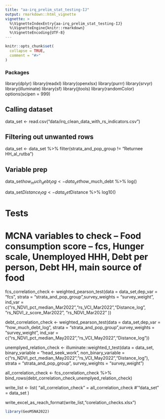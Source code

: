 ```yaml
---
title: "aa-irq_prelim_stat_testing-IJ"
output: rmarkdown::html_vignette
vignette: >
  %\VignetteIndexEntry{aa-irq_prelim_stat_testing-IJ}
  %\VignetteEngine{knitr::rmarkdown}
  %\VignetteEncoding{UTF-8}
---
```


```r
knitr::opts_chunk$set(
  collapse = TRUE,
  comment = "#>"
)
```
### Packages
library(dplyr)
library(readxl)
library(openxlsx)
library(purrr)
library(srvyr)
library(illuminate)
library(sf)
library(jtools)
library(randomColor)
options(scipen = 999)

## Calling dataset

data_set <- read.csv("data/irq_clean_data_with_rs_indicators.csv")

## Filtering out unwanted rows

data_set <- data_set %>% filter(strata_and_pop_group != "Returnee HH_al_rutba")

## Variable prep
data_set$how_much_debt_log <- data_set$how_much_debt %>% log()

data_set$Distance_log <- data_set$Distance %>% log10() 


# Tests
# MCNA variables to check -- Food consumption score -- fcs, Hunger scale, Unemployed HHH, Debt per person, Debt HH, main source of food


fcs_correlation_check <- weighted_pearson_test(data = data_set,dep_var = "fcs", 
                                               strata = "strata_and_pop_group",survey_weights = "survey_weight",
                                               ind_var = c("rs_NDVI_pct_median_Mar2022","rs_VCI_Mar2022","Distance_log", "rs_NDVI_z_score_Mar2022", "rs_NDVI_Mar2022" ))


debt_correlation_check <- weighted_pearson_test(data = data_set,dep_var = "how_much_debt_log", 
                                                strata = "strata_and_pop_group",survey_weights = "survey_weight",
                                                ind_var = c("rs_NDVI_pct_median_May2022","rs_VCI_May2022","Distance_log"))


unemplyed_relation_check <- illuminate::weighted_t_test(data = data_set, 
                                                        binary_variable = "head_seek_work",
                                                        non_binary_variable =   c("rs_NDVI_pct_median_May2022","rs_VCI_May2022","Distance_log"),
                                                        strata = "strata_and_pop_group",
                                                        survey_weights = "survey_weight")



all_correlation_check <- fcs_correlation_check %>% bind_rows(debt_correlation_check,unemplyed_relation_check) 


write_list <- list(
  "all_correlation_check" = all_correlation_check
  #'"data_set" = data_set
)


write_excel_as_reach_format(write_list,"corelation_checks.xlsx")


```r
library(GeoMSNA2022)
```

